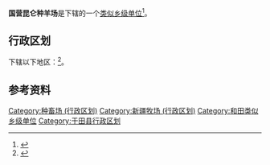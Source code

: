 {{中国乡级行政区|65/32/26/401/000}}
'''国营昆仑种羊场'''是{{PRC admin/fullname|65/32/26/401/000|3}}下辖的一个[[类似乡级单位|类似乡级单位]]<ref>{{PRC admin/ref sgc|{{PRC admin/parent|65/32/26/401/000}}}}</ref>。

== 行政区划 ==

{{PAGENAMEBASE}}下辖以下地区：<ref>{{PRC admin/ref sgc|65/32/26/401/000}}</ref>{{PRC admin/children|65/32/26/401/000}}。

== 参考资料 ==

{{reflist}}

{{于田县行政区划}}
{{新疆行政区划小作品}}

[[Category:种畜场_(行政区划)|Category:种畜场 (行政区划)]]
[[Category:新疆牧场_(行政区划)|Category:新疆牧场 (行政区划)]]
[[Category:和田类似乡级单位|Category:和田类似乡级单位]]
[[Category:于田县行政区划|Category:于田县行政区划]]